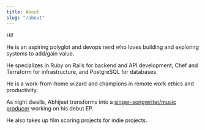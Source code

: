 ```yaml
---
title: About
slug: "/about"
---
```


Hi!


He is an aspiring polyglot and devops nerd who loves building and exploring systems to add/gain value.

He specializes in Ruby on Rails for backend and API development, Chef and Terraform for infrastructure, and PostgreSQL for databases.

He is a work-from-home wizard and champions in remote work ethics and productivity.

As night dwells, Abhijeet transforms into a [singer-songwriter/music producer](https://www.instagram.com/ahemcholic/) working on his debut EP.

He also takes up film scoring projects for indie projects.
